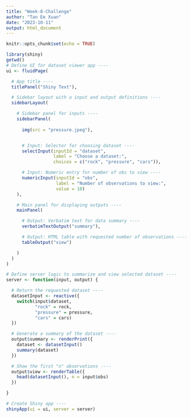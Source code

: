 ```yaml
---
title: "Week-8-Challenge"
author: "Tan Ee Xuan"
date: "2023-10-11"
output: html_document
---
```


```r
knitr::opts_chunk$set(echo = TRUE)
```

```r
library(shiny)
getwd()
# Define UI for dataset viewer app ----
ui <- fluidPage(

  # App title ----
  titlePanel("Shiny Text"),

  # Sidebar layout with a input and output definitions ----
  sidebarLayout(

    # Sidebar panel for inputs ----
    sidebarPanel(
      
      img(src = "pressure.jpeg"),


      # Input: Selector for choosing dataset ----
      selectInput(inputId = "dataset",
                  label = "Choose a dataset:",
                  choices = c("rock", "pressure", "cars")),

      # Input: Numeric entry for number of obs to view ----
      numericInput(inputId = "obs",
                   label = "Number of observations to view:",
                   value = 10)
    ),

    # Main panel for displaying outputs ----
    mainPanel(

      # Output: Verbatim text for data summary ----
      verbatimTextOutput("summary"),

      # Output: HTML table with requested number of observations ----
      tableOutput("view")

    )
  )
)

# Define server logic to summarize and view selected dataset ----
server <- function(input, output) {

  # Return the requested dataset ----
  datasetInput <- reactive({
    switch(input$dataset,
           "rock" = rock,
           "pressure" = pressure,
           "cars" = cars)
  })

  # Generate a summary of the dataset ----
  output$summary <- renderPrint({
    dataset <- datasetInput()
    summary(dataset)
  })

  # Show the first "n" observations ----
  output$view <- renderTable({
    head(datasetInput(), n = input$obs)
  })

}

# Create Shiny app ----
shinyApp(ui = ui, server = server)
```